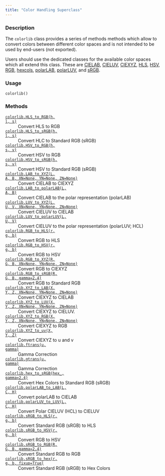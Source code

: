 ```yaml
---
title: "Color Handling Superclass"
---
```


### Description

The `colorlib` class provides a series of methods methods
which allow to convert colors between different color spaces
and is not intended to be used by end-users (not exported).

Users should use the dedicated classes for the available color spaces which
all extend this class. These are
[CIELAB](colorspace.colorlib.CIELAB.qmd), [CIELUV](colorspace.colorlib.CIELUV.qmd), [CIEXYZ](colorspace.colorlib.CIEXYZ.qmd),
[HLS](colorspace.colorlib.HLS.qmd), [HSV](colorspace.colorlib.HSV.qmd), [RGB](colorspace.colorlib.RGB.qmd), [hexcols](colorspace.colorlib.hexcols.qmd),
[polarLAB](colorspace.colorlib.polarLAB.qmd), [polarLUV](colorspace.colorlib.polarLUV.qmd), and [sRGB](colorspace.colorlib.sRGB.qmd).

### Usage

<pre><code class='language-python'>colorlib()</code></pre>

### Methods

<dl class="pyp-list method-list">
    <dt style = "white-space: nowrap; font-family: monospace; vertical-align: top">
       <code>[colorlib.HLS_to_RGB(h, l, s)](colorspace.colorlib.colorlib.HLS_to_RGB.qmd)</code>
    </dt>
    <dd>Convert HLS to RGB</dd>
    <dt style = "white-space: nowrap; font-family: monospace; vertical-align: top">
       <code>[colorlib.HLS_to_sRGB(h, l, s)](colorspace.colorlib.colorlib.HLS_to_sRGB.qmd)</code>
    </dt>
    <dd>Convert HLC to Standard RGB (sRGB)</dd>
    <dt style = "white-space: nowrap; font-family: monospace; vertical-align: top">
       <code>[colorlib.HSV_to_RGB(h, s, v)](colorspace.colorlib.colorlib.HSV_to_RGB.qmd)</code>
    </dt>
    <dd>Convert HSV to RGB</dd>
    <dt style = "white-space: nowrap; font-family: monospace; vertical-align: top">
       <code>[colorlib.HSV_to_sRGB(h, s, v)](colorspace.colorlib.colorlib.HSV_to_sRGB.qmd)</code>
    </dt>
    <dd>Convert HSV to Standard RGB (sRGB)</dd>
    <dt style = "white-space: nowrap; font-family: monospace; vertical-align: top">
       <code>[colorlib.LAB_to_XYZ(L, A, B, XN=None, YN=None, ZN=None)](colorspace.colorlib.colorlib.LAB_to_XYZ.qmd)</code>
    </dt>
    <dd>Convert CIELAB to CIEXYZ</dd>
    <dt style = "white-space: nowrap; font-family: monospace; vertical-align: top">
       <code>[colorlib.LAB_to_polarLAB(L, A, B)](colorspace.colorlib.colorlib.LAB_to_polarLAB.qmd)</code>
    </dt>
    <dd>Convert CIELAB to the polar representation (polarLAB)</dd>
    <dt style = "white-space: nowrap; font-family: monospace; vertical-align: top">
       <code>[colorlib.LUV_to_XYZ(L, U, V, XN=None, YN=None, ZN=None)](colorspace.colorlib.colorlib.LUV_to_XYZ.qmd)</code>
    </dt>
    <dd>Convert CIELUV to CIELAB</dd>
    <dt style = "white-space: nowrap; font-family: monospace; vertical-align: top">
       <code>[colorlib.LUV_to_polarLUV(L, U, V)](colorspace.colorlib.colorlib.LUV_to_polarLUV.qmd)</code>
    </dt>
    <dd>Convert CIELUV to the polar representation (polarLUV; HCL)</dd>
    <dt style = "white-space: nowrap; font-family: monospace; vertical-align: top">
       <code>[colorlib.RGB_to_HLS(r, g, b)](colorspace.colorlib.colorlib.RGB_to_HLS.qmd)</code>
    </dt>
    <dd>Convert RGB to HLS</dd>
    <dt style = "white-space: nowrap; font-family: monospace; vertical-align: top">
       <code>[colorlib.RGB_to_HSV(r, g, b)](colorspace.colorlib.colorlib.RGB_to_HSV.qmd)</code>
    </dt>
    <dd>Convert RGB to HSV</dd>
    <dt style = "white-space: nowrap; font-family: monospace; vertical-align: top">
       <code>[colorlib.RGB_to_XYZ(R, G, B, XN=None, YN=None, ZN=None)](colorspace.colorlib.colorlib.RGB_to_XYZ.qmd)</code>
    </dt>
    <dd>Convert RGB to CIEXYZ</dd>
    <dt style = "white-space: nowrap; font-family: monospace; vertical-align: top">
       <code>[colorlib.RGB_to_sRGB(R, G, B, gamma=2.4)](colorspace.colorlib.colorlib.RGB_to_sRGB.qmd)</code>
    </dt>
    <dd>Convert RGB to Standard RGB</dd>
    <dt style = "white-space: nowrap; font-family: monospace; vertical-align: top">
       <code>[colorlib.XYZ_to_LAB(X, Y, Z, XN=None, YN=None, ZN=None)](colorspace.colorlib.colorlib.XYZ_to_LAB.qmd)</code>
    </dt>
    <dd>Convert CIEXYZ to CIELAB</dd>
    <dt style = "white-space: nowrap; font-family: monospace; vertical-align: top">
       <code>[colorlib.XYZ_to_LUV(X, Y, Z, XN=None, YN=None, ZN=None)](colorspace.colorlib.colorlib.XYZ_to_LUV.qmd)</code>
    </dt>
    <dd>Convert CIEXYZ to CIELUV.</dd>
    <dt style = "white-space: nowrap; font-family: monospace; vertical-align: top">
       <code>[colorlib.XYZ_to_RGB(X, Y, Z, XN=None, YN=None, ZN=None)](colorspace.colorlib.colorlib.XYZ_to_RGB.qmd)</code>
    </dt>
    <dd>Convert CIEXYZ to RGB</dd>
    <dt style = "white-space: nowrap; font-family: monospace; vertical-align: top">
       <code>[colorlib.XYZ_to_uv(X, Y, Z)](colorspace.colorlib.colorlib.XYZ_to_uv.qmd)</code>
    </dt>
    <dd>Convert CIEXYZ to u and v</dd>
    <dt style = "white-space: nowrap; font-family: monospace; vertical-align: top">
       <code>[colorlib.ftrans(u, gamma)](colorspace.colorlib.colorlib.ftrans.qmd)</code>
    </dt>
    <dd>Gamma Correction</dd>
    <dt style = "white-space: nowrap; font-family: monospace; vertical-align: top">
       <code>[colorlib.gtrans(u, gamma)](colorspace.colorlib.colorlib.gtrans.qmd)</code>
    </dt>
    <dd>Gamma Correction</dd>
    <dt style = "white-space: nowrap; font-family: monospace; vertical-align: top">
       <code>[colorlib.hex_to_sRGB(hex_, gamma=2.4)](colorspace.colorlib.colorlib.hex_to_sRGB.qmd)</code>
    </dt>
    <dd>Convert Hex Colors to Standard RGB (sRGB)</dd>
    <dt style = "white-space: nowrap; font-family: monospace; vertical-align: top">
       <code>[colorlib.polarLAB_to_LAB(L, C, H)](colorspace.colorlib.colorlib.polarLAB_to_LAB.qmd)</code>
    </dt>
    <dd>Convert polarLAB to CIELAB</dd>
    <dt style = "white-space: nowrap; font-family: monospace; vertical-align: top">
       <code>[colorlib.polarLUV_to_LUV(L, C, H)](colorspace.colorlib.colorlib.polarLUV_to_LUV.qmd)</code>
    </dt>
    <dd>Convert Polar CIELUV (HCL) to CIELUV</dd>
    <dt style = "white-space: nowrap; font-family: monospace; vertical-align: top">
       <code>[colorlib.sRGB_to_HLS(r, g, b)](colorspace.colorlib.colorlib.sRGB_to_HLS.qmd)</code>
    </dt>
    <dd>Convert Standard RGB (sRGB) to HLS</dd>
    <dt style = "white-space: nowrap; font-family: monospace; vertical-align: top">
       <code>[colorlib.sRGB_to_HSV(r, g, b)](colorspace.colorlib.colorlib.sRGB_to_HSV.qmd)</code>
    </dt>
    <dd>Convert RGB to HSV</dd>
    <dt style = "white-space: nowrap; font-family: monospace; vertical-align: top">
       <code>[colorlib.sRGB_to_RGB(R, G, B, gamma=2.4)](colorspace.colorlib.colorlib.sRGB_to_RGB.qmd)</code>
    </dt>
    <dd>Convert Standard RGB to RGB</dd>
    <dt style = "white-space: nowrap; font-family: monospace; vertical-align: top">
       <code>[colorlib.sRGB_to_hex(r, g, b, fixup=True)](colorspace.colorlib.colorlib.sRGB_to_hex.qmd)</code>
    </dt>
    <dd>Convert Standard RGB (sRGB) to Hex Colors</dd>
</dl>

